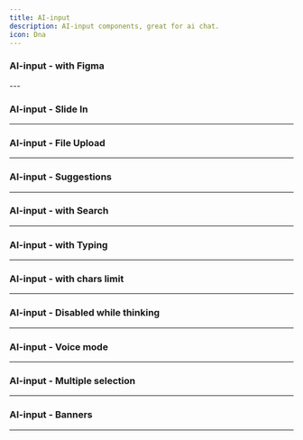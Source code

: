 ```yaml
---
title: AI-input
description: AI-input components, great for ai chat.
icon: Dna
---
```


### AI-input - with Figma


<Preview link="ai-input/ai-input-06">
  <AIInputVariation6 />
</Preview>
---

### AI-input - Slide In


<Preview link="ai-input/ai-input-01">
  <AIInput_01 />
</Preview>

---

### AI-input - File Upload


<Preview link="ai-input/ai-input-02">
  <AIInputVariation2 />
</Preview>

---

### AI-input - Suggestions


<Preview link="ai-input/ai-input-03">
  <AIInputVariation3 />
</Preview>

---

### AI-input - with Search


<Preview link="ai-input/ai-input-04">
  <AIInputVariation4 />
</Preview>

---

### AI-input - with Typing


<Preview link="ai-input/ai-input-05">
  <AIInputVariation5 />
</Preview>

---

### AI-input - with chars limit


<Preview link="ai-input/ai-input-06">
  <AIInputVariation6 />
</Preview>

---

### AI-input - Disabled while thinking


<Preview link="ai-input/ai-input-07">
  <AIInputVariation7 />
</Preview>

---

### AI-input - Voice mode


<Preview link="ai-input/ai-input-08">
  <AIInputVariation8 />
</Preview>

---

### AI-input - Multiple selection


<Preview link="ai-input/ai-input-09">
  <AIInputVariation9 />
</Preview>

---

### AI-input - Banners


<Preview link="ai-input/ai-input-10">
  <AIInputVariation10 />
</Preview>

---
